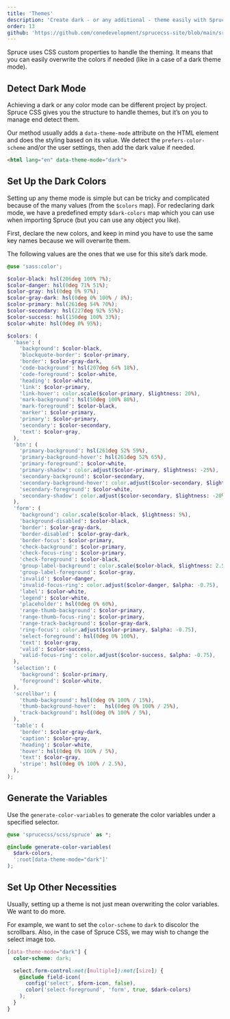 ```yaml
---
title: 'Themes'
description: 'Create dark - or any additional - theme easily with Spruce CSS and custom CSS properties.'
order: 13
github: 'https://github.com/conedevelopment/sprucecss-site/blob/main/src/docs/customization/themes.mdx'
---
```


<p className="lead">Spruce uses CSS custom properties to handle the theming. It means that you can easily overwrite the colors if needed (like in a case of a dark theme mode).</p>

## Detect Dark Mode

Achieving a dark or any color mode can be different project by project. Spruce CSS gives you the structure to handle themes, but it’s on you to manage end detect them.

Our method usually adds a `data-theme-mode` attribute on the HTML element and does the styling based on its value. We detect the `prefers-color-scheme` and/or the user settings, then add the dark value if needed.

```html
<html lang="en" data-theme-mode="dark">
```

## Set Up the Dark Colors

Setting up any theme mode is simple but can be tricky and complicated because of the many values (from the `$colors` map). For redeclaring dark mode, we have a predefined empty `$dark-colors` map which you can use when importing Spruce (but you can use any object you like).

First, declare the new colors, and keep in mind you have to use the same key names because we will overwrite them.

The following values are the ones that we use for this site’s dark mode.

```scss
@use 'sass:color';

$color-black: hsl(206deg 100% 7%);
$color-danger: hsl(0deg 71% 51%);
$color-gray: hsl(0deg 0% 97%);
$color-gray-dark: hsl(0deg 0% 100% / 8%);
$color-primary: hsl(261deg 54% 70%);
$color-secondary: hsl(227deg 92% 55%);
$color-success: hsl(150deg 100% 33%);
$color-white: hsl(0deg 0% 95%);

$colors: (
  'base': (
    'background': $color-black,
    'blockquote-border': $color-primary,
    'border': $color-gray-dark,
    'code-background': hsl(207deg 64% 18%),
    'code-foreground': $color-white,
    'heading': $color-white,
    'link': $color-primary,
    'link-hover': color.scale($color-primary, $lightness: 20%),
    'mark-background': hsl(50deg 100% 80%),
    'mark-foreground': $color-black,
    'marker': $color-primary,
    'primary': $color-primary,
    'secondary': $color-secondary,
    'text': $color-gray,
  ),
  'btn': (
    'primary-background': hsl(261deg 52% 59%),
    'primary-background-hover': hsl(261deg 52% 65%),
    'primary-foreground': $color-white,
    'primary-shadow': color.adjust($color-primary, $lightness: -25%),
    'secondary-background': $color-secondary,
    'secondary-background-hover': color.adjust($color-secondary, $lightness: 5%),
    'secondary-foreground': $color-white,
    'secondary-shadow': color.adjust($color-secondary, $lightness: -20%),
  ),
  'form': (
    'background': color.scale($color-black, $lightness: 5%),
    'background-disabled': $color-black,
    'border': $color-gray-dark,
    'border-disabled': $color-gray-dark,
    'border-focus': $color-primary,
    'check-background': $color-primary,
    'check-focus-ring': $color-primary,
    'check-foreground': $color-black,
    'group-label-background': color.scale($color-black, $lightness: 2.5%),
    'group-label-foreground': $color-gray,
    'invalid': $color-danger,
    'invalid-focus-ring': color.adjust($color-danger, $alpha: -0.75),
    'label': $color-white,
    'legend': $color-white,
    'placeholder': hsl(0deg 0% 60%),
    'range-thumb-background': $color-primary,
    'range-thumb-focus-ring': $color-primary,
    'range-track-background': $color-gray-dark,
    'ring-focus': color.adjust($color-primary, $alpha: -0.75),
    'select-foreground': hsl(0deg 0% 100%),
    'text': $color-gray,
    'valid': $color-success,
    'valid-focus-ring': color.adjust($color-success, $alpha: -0.75),
  ),
  'selection': (
    'background': $color-primary,
    'foreground': $color-white,
  ),
  'scrollbar': (
    'thumb-background': hsl(0deg 0% 100% / 15%),
    'thumb-background-hover':	hsl(0deg 0% 100% / 25%),
    'track-background':	hsl(0deg 0% 100% / 5%),
  ),
  'table': (
    'border': $color-gray-dark,
    'caption': $color-gray,
    'heading': $color-white,
    'hover': hsl(0deg 0% 100% / 5%),
    'text': $color-gray,
    'stripe': hsl(0deg 0% 100% / 2.5%),
  ),
);
```

## Generate the Variables

Use the `generate-color-variables` to generate the color variables under a specified selector.

```scss
@use 'sprucecss/scss/spruce' as *;

@include generate-color-variables(
  $dark-colors,
  ':root[data-theme-mode="dark"]'
);
```

## Set Up Other Necessities

Usually, setting up a theme is not just mean overwriting the color variables. We want to do more.

For example, we want to set the `color-scheme` to `dark` to discolor the scrollbars. Also, in the case of Spruce CSS, we may wish to change the select image too.

```scss
[data-theme-mode="dark"] {
  color-scheme: dark;

  select.form-control:not([multiple]):not([size]) {
    @include field-icon(
      config('select', $form-icon, false),
      color('select-foreground', 'form', true, $dark-colors)
    );
  }
}
```
